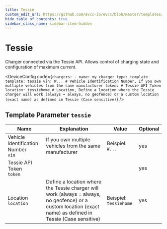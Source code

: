 ```yaml
---
title: Tessie
custom_edit_url: https://github.com/evcc-io/evcc/blob/master/templates/definition/charger/tessie.yaml
hide_table_of_contents: true
sidebar_class_name: sidebar-item-hidden
---
```



# Tessie

<div className="device-detail-container">
  <div className="device-detail-content">
    <DeviceFeatures features="" />

Charger connected via the Tessie API. Allows control of charging state and configuration of maximum current.


<DeviceConfig code={`chargers:
    - name: my_charger
      type: template
      template: tessie
      vin: W... # Vehicle Identification Number, If you own multiple vehicles from the same manufacturer
      token: # Tessie API Token
      location: tessiehome # Location, Define a location where the Tessie charger will work (always = always, no geofence) or a custom location (exact name) as defined in Tessie (Case sensitive)`}  />
  </div>
  <div className="device-detail-icon">
    <evcc-icon
      type="charger"
      name="tessie"
      size="400px"
      alt="Tessie"
      className="device-detail-icon-img"
    ></evcc-icon>
  </div>
</div>

## Template Parameter `tessie`

| Name | Explanation | Value | Optional |
|-----------|-------------|-------|----------|
| Vehicle Identification Number<br/>`vin` | If you own multiple vehicles from the same manufacturer | Beispiel: `W...` | yes |
| Tessie API Token<br/>`token` |  |  | yes |
| Location<br/>`location` | Define a location where the Tessie charger will work (always = always, no geofence) or a custom location (exact name) as defined in Tessie (Case sensitive) | Beispiel: `tessiehome` | yes |

